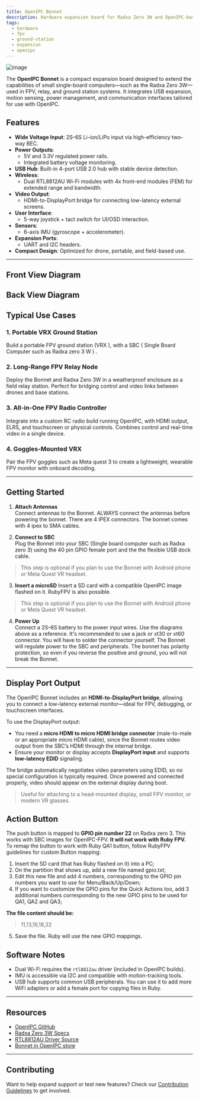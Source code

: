 ```yaml
---
title: OpenIPC Bonnet
description: Hardware expansion board for Radxa Zero 3W and OpenIPC-based FPV systems.
tags:
  - hardware
  - fpv
  - ground-station
  - expansion
  - openipc
---
```


![image](https://raw.githubusercontent.com/OpenIPC/docs/refs/heads/main/src/assets/images/bonnet-main-image.jpg)

The **OpenIPC Bonnet** is a compact expansion board designed to extend the capabilities of small single-board computers—such as the Radxa Zero 3W—used in FPV, relay, and ground station systems. It integrates USB expansion, motion sensing, power management, and communication interfaces tailored for use with OpenIPC.

## Features

- **Wide Voltage Input**: 2S–6S Li-ion/LiPo input via high-efficiency two-way BEC.
- **Power Outputs**:
  - 5V and 3.3V regulated power rails.
  - Integrated battery voltage monitoring.
- **USB Hub**: Built-in 4-port USB 2.0 hub with stable device detection.
- **Wireless**:
  - Dual RTL8812AU Wi-Fi modules with 4x front-end modules (FEM) for extended range and bandwidth.
- **Video Output**:
  - HDMI-to-DisplayPort bridge for connecting low-latency external screens.
- **User Interface**:
  - 5-way joystick + tact switch for UI/OSD interaction.
- **Sensors**:
  - 6-axis IMU (gyroscope + accelerometer).
- **Expansion Ports**:
  - UART and I2C headers.
- **Compact Design**: Optimized for drone, portable, and field-based use.

---

## Front View Diagram

<ThemeImage
  lightSrc="https://raw.githubusercontent.com/OpenIPC/docs/refs/heads/main/src/assets/images/bonnet-top-light.jpg"
  darkSrc="https://raw.githubusercontent.com/OpenIPC/docs/refs/heads/main/src/assets/images/bonnet-top-dark.png"
  alt="Front"
/>
---

## Back View Diagram

<ThemeImage
  lightSrc="https://raw.githubusercontent.com/OpenIPC/docs/refs/heads/main/src/assets/images/bonnet-bottom-light.jpg"
  darkSrc="https://raw.githubusercontent.com/OpenIPC/docs/refs/heads/main/src/assets/images/bonnet-bottom-dark.png"
  alt="Back"
/>

## Typical Use Cases

### 1. **Portable VRX Ground Station**

Build a portable FPV ground station (VRX ), with a SBC ( Single Board Computer such as Radxa zero 3 W ) .

### 2. **Long-Range FPV Relay Node**

Deploy the Bonnet and Radxa Zero 3W in a weatherproof enclosure as a field relay station. Perfect for bridging control and video links between drones and base stations.

### 3. **All-in-One FPV Radio Controller**

Integrate into a custom RC radio build running OpenIPC, with HDMI output, ELRS, and touchscreen or physical controls. Combines control and real-time video in a single device.

### 4. **Goggles-Mounted VRX**

Pair the FPV goggles such as Meta quest 3 to create a lightweight, wearable FPV monitor with onboard decoding.



---

## Getting Started

1. **Attach Antennas**  
   Connect antennas to the Bonnet. ALWAYS connect the antennas before powering the bonnet. There are 4 IPEX connectors. The bonnet comes with 4 ipex to SMA cables.

2. **Connect to SBC**  
   Plug the Bonnet into your SBC (Single board computer such as Radxa zero 3) using the 40 pin GPIO female port and the the flexible USB dock cable.
 >  This step is optional if you plan to use the Bonnet with Android phone or Meta Quest VR headset.

3. **Insert a microSD**
    Insert a SD card with a compatible OpenIPC image flashed on it. RubyFPV is also possible.
  > This step is optional if you plan to use the Bonnet with Android phone or Meta Quest VR headset.

4. **Power Up**  
   Connect a 2S–6S battery to the power input wires. Use the diagrams above as a reference. It's recommended to use a jack or xt30 or xt60 connector. You will have to solder the connector yourself.
   The Bonnet will regulate power to the SBC and peripherals. The bonnet has polarity protection, so even if you reverse the positive and ground, you will not break the Bonnet.

---

## Display Port Output

The OpenIPC Bonnet includes an **HDMI-to-DisplayPort bridge**, allowing you to connect a low-latency external monitor—ideal for FPV, debugging, or touchscreen interfaces.

To use the DisplayPort output:

- You need a **micro HDMI to micro HDMI bridge connector** (male-to-male or an appropriate micro HDMI cable), since the Bonnet routes video output from the SBC’s HDMI through the internal bridge.
- Ensure your monitor or display accepts **DisplayPort input** and supports **low-latency EDID** signaling.

The bridge automatically negotiates video parameters using EDID, so no special configuration is typically required. Once powered and connected properly, video should appear on the external display during boot.

>  Useful for attaching to a head-mounted display, small FPV monitor, or modern VR glasses.

## Action Button

The push button is mapped to **GPIO pin number 22** on Radxa zero 3. This works with SBC images for OpenIPC-FPV. **It will not work with Ruby FPV.**
To remap the button to work with Ruby QA1 button, follow RubyFPV guidelines for custom Button mapping:

1. Insert the SD card (that has Ruby flashed on it) into a PC;
2. On the partition that shows up, add a new file named gpio.txt;
3. Edit this new file and add 4 numbers, corresponding to the GPIO pin numbers you want to use for Menu/Back/Up/Down; 
4. If you want to customize the GPIO pins for the Quick Actions too, add 3 additional numbers corresponding to the new GPIO pins to be used for QA1, QA2 and QA3;

**The file content should be:**
> 11,13,16,18,32
5. Save the file. Ruby will use the new GPIO mappings.

## Software Notes

- Dual Wi-Fi requires the `rtl8812au` driver (included in OpenIPC builds).
- IMU is accessible via I2C and compatible with motion-tracking tools.
- USB hub supports common USB peripherals. You can use it to add more WiFi adapters or add a female port for copying files in Ruby.

---

## Resources

- [OpenIPC GitHub](https://github.com/OpenIPC)
- [Radxa Zero 3W Specs](https://wiki.radxa.com/Zero3W)
- [RTL8812AU Driver Source](https://github.com/aircrack-ng/rtl8812au)
- [Bonnet in OpenIPC store](https://store.openipc.org/)
---

## Contributing

Want to help expand support or test new features? Check our [Contribution Guidelines](https://docs.openipc.org/development/contribution-guidelines/) to get involved.
